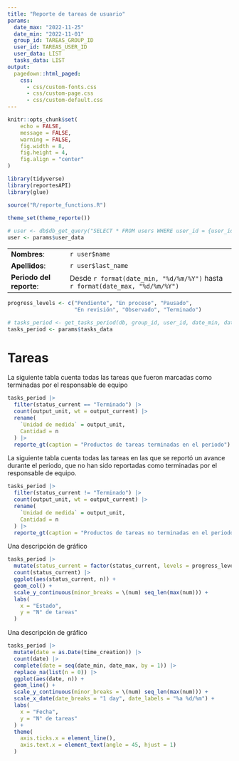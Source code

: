 ```yaml
---
title: "Reporte de tareas de usuario"
params:
  date_max: "2022-11-25"
  date_min: "2022-11-01"
  group_id: TAREAS_GROUP_ID
  user_id: TAREAS_USER_ID
  user_data: LIST
  tasks_data: LIST
output: 
  pagedown::html_paged:
    css:
      - css/custom-fonts.css
      - css/custom-page.css
      - css/custom-default.css
---
```


```r
knitr::opts_chunk$set(
	echo = FALSE,
	message = FALSE,
	warning = FALSE, 
	fig.width = 8,
	fig.height = 4,
	fig.align = "center"
)
```


```r
library(tidyverse)
library(reportesAPI)
library(glue)

source("R/reporte_functions.R")
  
theme_set(theme_reporte())
```

```r
# user <- db$db_get_query("SELECT * FROM users WHERE user_id = {user_id}", user_id = user_id)
user <- params$user_data
```

|                          |                                                                               |
|-------------------|-----------------------------------------------------|
| **Nombres**:             | `r user$name`                                                                 |
| **Apellidos**:           | `r user$last_name`                                                            |
| **Periodo del reporte**: | Desde `r format(date_min, "%d/%m/%Y")` hasta `r format(date_max, "%d/%m/%Y")` |

```r
progress_levels <- c("Pendiente", "En proceso", "Pausado", 
                     "En revisión", "Observado", "Terminado")
```

```r
# tasks_period <- get_tasks_period(db, group_id, user_id, date_min, date_max)
tasks_period <- params$tasks_data
```

# Tareas

La siguiente tabla cuenta todas las tareas que fueron marcadas como terminadas por el responsable de equipo

```r
tasks_period |> 
  filter(status_current == "Terminado") |> 
  count(output_unit, wt = output_current) |> 
  rename(
    `Unidad de medida` = output_unit,
    Cantidad = n
  ) |> 
  reporte_gt(caption = "Productos de tareas terminadas en el periodo") 
```

La siguiente tabla cuenta todas las tareas en las que se reportó un avance durante el periodo, que no han sido reportadas como terminadas por el responsable de equipo. 

```r
tasks_period |> 
  filter(status_current != "Terminado") |> 
  count(output_unit, wt = output_current) |> 
  rename(
    `Unidad de medida` = output_unit,
    Cantidad = n
  ) |> 
  reporte_gt(caption = "Productos de tareas no terminadas en el periodo") 
```


\pagebreak

Una descripción de gráfico

```r
tasks_period |> 
  mutate(status_current = factor(status_current, levels = progress_levels)) |> 
  count(status_current) |> 
  ggplot(aes(status_current, n)) +
  geom_col() +
  scale_y_continuous(minor_breaks = \(num) seq_len(max(num))) +
  labs(
    x = "Estado",
    y = "N° de tareas"
  ) 
```

Una descripción de gráfico

```r
tasks_period |> 
  mutate(date = as.Date(time_creation)) |> 
  count(date) |> 
  complete(date = seq(date_min, date_max, by = 1)) |> 
  replace_na(list(n = 0)) |> 
  ggplot(aes(date, n)) +
  geom_line() +
  scale_y_continuous(minor_breaks = \(num) seq_len(max(num))) +
  scale_x_date(date_breaks = "1 day", date_labels = "%a %d/%m") +
  labs(
    x = "Fecha",
    y = "N° de tareas"
  ) +
  theme(
    axis.ticks.x = element_line(),
    axis.text.x = element_text(angle = 45, hjust = 1)
  )
```
